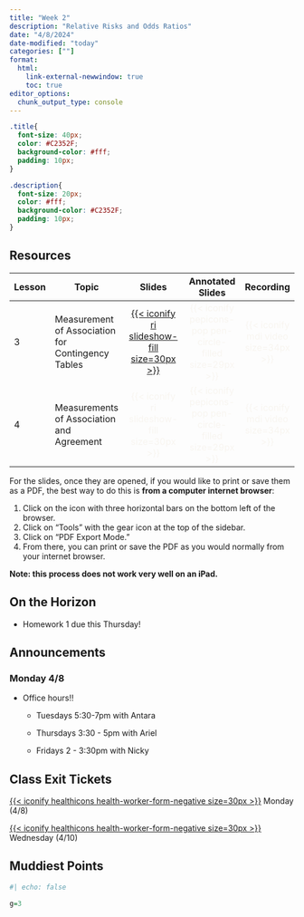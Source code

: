 ```yaml
---
title: "Week 2"
description: "Relative Risks and Odds Ratios"
date: "4/8/2024"
date-modified: "today"
categories: [""]
format: 
  html:
    link-external-newwindow: true
    toc: true
editor_options: 
  chunk_output_type: console
---
```


```css
.title{
  font-size: 40px;
  color: #C2352F;
  background-color: #fff;
  padding: 10px;
}

.description{
  font-size: 20px;
  color: #fff;
  background-color: #C2352F;
  padding: 10px;
}
```

## Resources

| Lesson | Topic                                             |                                                          Slides                                                          |                                  Annotated Slides                                  |                           Recording                           |
|--------|---------------------------------------------------|:------------------------------------------------------------------------------------------------------------------------:|:----------------------------------------------------------------------------------:|:-------------------------------------------------------------:|
| 3      | Measurement of Association for Contingency Tables | [[{{< iconify ri slideshow-fill size=30px >}}](/lectures/03_Meas_Assoc_CT/03_Meas_Assoc_CT.qmd)]{style="color:#f8f5f0;"} | [{{< iconify pepicons-pop pen-circle-filled size=29px >}}]{style="color:#f8f5f0;"} | [{{< iconify mdi video size=34px >}}]{style="color:#f8f5f0;"} |
| 4      | Measurements of Association and Agreement         |                          [{{< iconify ri slideshow-fill size=30px >}}]{style="color:#f8f5f0;"}                           | [{{< iconify pepicons-pop pen-circle-filled size=29px >}}]{style="color:#f8f5f0;"} | [{{< iconify mdi video size=34px >}}]{style="color:#f8f5f0;"} |

For the slides, once they are opened, if you would like to print or save them as a PDF, the best way to do this is **from a computer internet browser**:

1.  Click on the icon with three horizontal bars on the bottom left of the browser.
2.  Click on "Tools" with the gear icon at the top of the sidebar.
3.  Click on "PDF Export Mode."
4.  From there, you can print or save the PDF as you would normally from your internet browser.

**Note: this process does not work very well on an iPad.**

## On the Horizon

-   Homework 1 due this Thursday!

## Announcements

### Monday 4/8

-   Office hours!!

    -   Tuesdays 5:30-7pm with Antara

    -   Thursdays 3:30 - 5pm with Ariel

    -   Fridays 2 - 3:30pm with Nicky

## Class Exit Tickets

[[{{< iconify healthicons health-worker-form-negative size=30px >}}](https://forms.office.com/Pages/ResponsePage.aspx?id=V3lz4rj6fk2U9pvWr59xWFMopmPUjRtDiHLswhgacNhUNUpBNjJJSTA0N0s1Q0hXMlkySTREREdRRC4u)]{style="color:#f8f5f0;"} Monday (4/8)

[[{{< iconify healthicons health-worker-form-negative size=30px >}}](https://forms.office.com/Pages/ResponsePage.aspx?id=V3lz4rj6fk2U9pvWr59xWFMopmPUjRtDiHLswhgacNhUN1lDRVlJN0pNNVRMVDJFWUg0Nk9QUDk1Si4u)]{style="color:#f8f5f0;"} Wednesday (4/10)

## Muddiest Points

```r
#| echo: false

g=3
```
